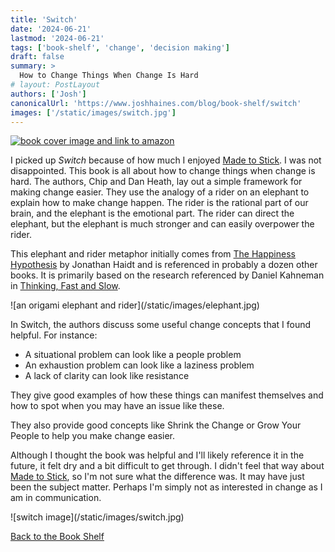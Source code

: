 ```yaml
---
title: 'Switch'
date: '2024-06-21'
lastmod: '2024-06-21'
tags: ['book-shelf', 'change', 'decision making']
draft: false
summary: >
  How to Change Things When Change Is Hard
# layout: PostLayout
authors: ['Josh']
canonicalUrl: 'https://www.joshhaines.com/blog/book-shelf/switch'
images: ['/static/images/switch.jpg']
---
```


<div className="mx-auto w-1/3">
  <a href="https://www.amazon.com/Switch-Change-Things-When-Hard/dp/0385528752">
    <img
      alt="book cover image and link to amazon"
      src="https://m.media-amazon.com/images/I/41rnyrGao8L._SY445_SX342_.jpg"
    />
  </a>
</div>

I picked up _Switch_ because of how much I enjoyed [Made to Stick](/blog/book-shelf/made-to-stick). I was not disappointed. This book is all about how to change things when change is hard. The authors, Chip and Dan Heath, lay out a simple framework for making change easier. They use the analogy of a rider on an elephant to explain how to make change happen. The rider is the rational part of our brain, and the elephant is the emotional part. The rider can direct the elephant, but the elephant is much stronger and can easily overpower the rider.

This elephant and rider metaphor initially comes from [The Happiness Hypothesis](https://www.amazon.com/Happiness-Hypothesis-Finding-Modern-Ancient/dp/0465028012) by Jonathan Haidt and is referenced in probably a dozen other books. It is primarily based on the research referenced by Daniel Kahneman in [Thinking, Fast and Slow](/blog/book-shelf/thinking-fast-and-slow).

<div className="-mx-2 flex flex-wrap justify-center overflow-hidden xl:-mx-2">
  <div className="my-1 w-full overflow-hidden px-2 xl:my-1 xl:w-3/4 xl:px-2">
    ![an origami elephant and rider](/static/images/elephant.jpg)
  </div>
</div>

In Switch, the authors discuss some useful change concepts that I found helpful. For instance:

- A situational problem can look like a people problem
- An exhaustion problem can look like a laziness problem
- A lack of clarity can look like resistance

They give good examples of how these things can manifest themselves and how to spot when you may have an issue like these.

They also provide good concepts like Shrink the Change or Grow Your People to help you make change easier.

Although I thought the book was helpful and I'll likely reference it in the future, it felt dry and a bit difficult to get through. I didn't feel that way about [Made to Stick](/blog/book-shelf/made-to-stick), so I'm not sure what the difference was. It may have just been the subject matter. Perhaps I'm simply not as interested in change as I am in communication.

<div className="-mx-2 flex flex-wrap justify-center overflow-hidden xl:-mx-2">
  <div className="my-1 w-full overflow-hidden px-2 xl:my-1 xl:w-3/4 xl:px-2">
    ![switch image](/static/images/switch.jpg)
  </div>
</div>

[Back to the Book Shelf](/blog/book-shelf)
